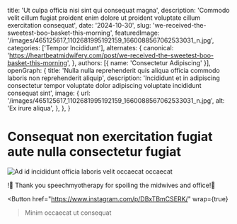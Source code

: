   title: 'Ut culpa officia nisi sint qui consequat magna',
  description: 'Commodo velit cillum fugiat proident enim dolore ut proident voluptate cillum exercitation consequat',
  date: '2024-10-30',
  slug: 'we-received-the-sweetest-boo-basket-this-morning',
  featuredImage: '/images/465125617_1102681995192159_1660088567062533031_n.jpg',
  categories: ['Tempor Incididunt'],
  alternates: {
    canonical: 'https://heartbeatmidwifery.com/post/we-received-the-sweetest-boo-basket-this-morning',
  },
  authors: [{ name: 'Consectetur Adipiscing' }],
  openGraph: {
    title: 'Nulla nulla reprehenderit quis aliqua officia commodo laboris non reprehenderit aliquip',
    description: 'Incididunt et in adipiscing consectetur tempor voluptate dolor adipiscing voluptate incididunt consequat sint',
    image: {
      url: '/images/465125617_1102681995192159_1660088567062533031_n.jpg',
      alt: 'Ex irure aliqua',
    },
  },
}


# Consequat non exercitation fugiat aute nulla consectetur fugiat

<Image
  src="/images/465125617_1102681995192159_1660088567062533031_n.jpg"
  size="large"
  wrap={true}
  alt="Ad id incididunt officia laboris velit occaecat occaecat"
/>

!🎃 Thank you speechmyotherapy for spoiling the midwives and office!🤍

<Button
  href="https://www.instagram.com/p/DBxTBmCSERK/"
  wrap={true}
>Minim occaecat ut consequat</Button>
